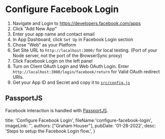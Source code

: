 # Configure Facebook Login

1.  Navigate and Login to https://developers.facebook.com/apps
2.  Click "Add New App"
3.  Enter your app name and contact email
4.  In App Dashboard, click `Set Up` in Facebook Login section
5.  Chose "Web" as your Platform
6.  Set Site URL to `http://localhost:3000/` for local testing. (Port of your Node server, not the port of the BrowserSync proxy)
7.  Click Facebook Login on the left panel
8.  Turn on Client OAuth Login and Web OAuth Login. Enter `http://localhost:3000/login/facebook/return` for Valid OAuth redirect URIs.
9.  Get your App ID and Secret and copy it to [`src/config.js`](../src/config.js)

## PassportJS
Facebook interaction is handled with [PassportJS](https://www.passportjs.org/concepts/authentication/facebook/).

  title: 'Configure Facebook Login',
  fileName:'configure-facebook-login',
  imageLink: '',
  authors: ["Graham Houser"],
  pubDate: '01-28-2022',
  desc: 'Steps to setup the Facebook Login flow.',
}
